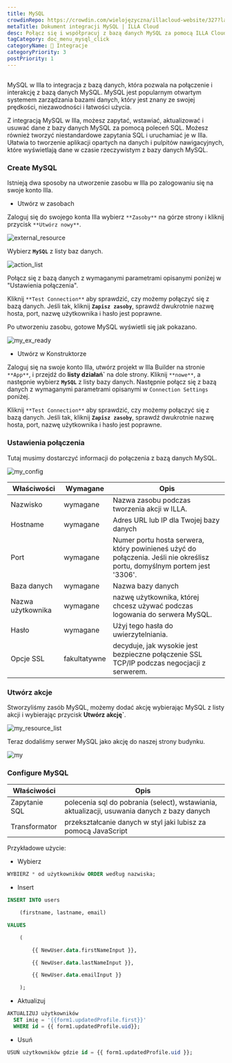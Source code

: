 ```yaml
---
title: MySQL
crowdinRepo: https://crowdin.com/wielojęzyczna/illacloud-website/327?languages=pl&filter=basic&value=0
metaTitle: Dokument integracji MySQL | ILLA Cloud
desc: Połącz się i współpracuj z bazą danych MySQL za pomocą ILLA Cloud. Twórz aplikacje, które mogą zapytać, manipulować i wizualizować dane. Automatyzacja i optymalizacja przepływu danych.
tagCategory: doc_menu_mysql_click
categoryName: 🔨 Integracje
categoryPriority: 3
postPriority: 1
---
```


## <h2 hidden>Co to jest MySQL?</h2>

MySQL w Illa to integracja z bazą danych, która pozwala na połączenie i interakcję z bazą danych MySQL. MySQL jest popularnym otwartym systemem zarządzania bazami danych, który jest znany ze swojej prędkości, niezawodności i łatwości użycia.

Z integracją MySQL w Illa, możesz zapytać, wstawiać, aktualizować i usuwać dane z bazy danych MySQL za pomocą poleceń SQL. Możesz również tworzyć niestandardowe zapytania SQL i uruchamiać je w Illa. Ułatwia to tworzenie aplikacji opartych na danych i pulpitów nawigacyjnych, które wyświetlają dane w czasie rzeczywistym z bazy danych MySQL.

### Create MySQL

Istnieją dwa sposoby na utworzenie zasobu w Illa po zalogowaniu się na swoje konto Illa.

-   Utwórz w zasobach

Zaloguj się do swojego konta Illa wybierz `**Zasoby**` na górze strony i kliknij przycisk `**Utwórz nowy**`.

![external_resource](https://cdn.illacloud.com/official-website/img/docs/external_resource.png)

Wybierz **`MySQL`** z listy baz danych.

![action_list](https://cdn.illacloud.com/official-website/img/docs/action_list.png)

Połącz się z bazą danych z wymaganymi parametrami opisanymi poniżej w "Ustawienia połączenia".

Kliknij `**Test Connection**` aby sprawdzić, czy możemy połączyć się z bazą danych. Jeśli tak, kliknij **`Zapisz zasoby`**, sprawdź dwukrotnie nazwę hosta, port, nazwę użytkownika i hasło jest poprawne.

Po utworzeniu zasobu, gotowe MySQL wyświetli się jak pokazano.

![my_ex_ready](https://cdn.illacloud.com/official-website/img/docs/my_ex_ready.png)

-   Utwórz w Konstruktorze

Zaloguj się na swoje konto Illa, utwórz projekt w Illa Builder na stronie `**App**`, i przejdź do **listy działań\`** na dole strony. Kliknij `**nowe**`, a następnie wybierz **`MySQL`** z listy bazy danych. Następnie połącz się z bazą danych z wymaganymi parametrami opisanymi w `Connection Settings` poniżej.

Kliknij `**Test Connection**` aby sprawdzić, czy możemy połączyć się z bazą danych. Jeśli tak, kliknij **`Zapisz zasoby`**, sprawdź dwukrotnie nazwę hosta, port, nazwę użytkownika i hasło jest poprawne.

### Ustawienia połączenia

Tutaj musimy dostarczyć informacji do połączenia z bazą danych MySQL.

![my_config](https://cdn.illacloud.com/official-website/img/docs/my_config.png)

| Właściwości          | Wymagane     | Opis                                                                                                                         |
| -------------------- | ------------ | ---------------------------------------------------------------------------------------------------------------------------- |
| Nazwisko             | wymagane     | Nazwa zasobu podczas tworzenia akcji w ILLA.                                                                                 |
| Hostname             | wymagane     | Adres URL lub IP dla Twojej bazy danych                                                                                      |
| Port                 | wymagane     | Numer portu hosta serwera, który powinieneś użyć do połączenia. Jeśli nie określisz portu, domyślnym portem jest '3306'.     |
| Baza danych          | wymagane     | Nazwa bazy danych                                                                                                            |
| Nazwa użytkownika    | wymagane     | nazwę użytkownika, której chcesz używać podczas logowania do serwera MySQL.                                                  |
| Hasło                | wymagane     | Użyj tego hasła do uwierzytelniania.                                                                                         |
| Opcje SSL            | fakultatywne | decyduje, jak wysokie jest bezpieczne połączenie SSL TCP/IP podczas negocjacji z serwerem.                                   |

### Utwórz akcje

Stworzyliśmy zasób MySQL, możemy dodać akcję wybierając MySQL z listy akcji i wybierając przycisk **Utwórz akcję\`**.

![my_resource_list](https://cdn.illacloud.com/official-website/img/docs/my_resource_list.png)

Teraz dodaliśmy serwer MySQL jako akcję do naszej strony budynku.

![my](https://cdn.illacloud.com/official-website/img/docs/my.png)

### Configure MySQL

| Właściwości     | Opis                                                                                        |
| --------------- | ------------------------------------------------------------------------------------------- |
| Zapytanie SQL   | polecenia sql do pobrania (select), wstawiania, aktualizacji, usuwania danych z bazy danych |
| Transformator   | przekształcanie danych w styl jaki lubisz za pomocą JavaScript                              |

Przykładowe użycie:

-   Wybierz

```sql
WYBIERZ * od użytkowników ORDER według nazwiska;
```

-   Insert

```sql
INSERT INTO users

	(firstname, lastname, email)

VALUES

	(

		{{ NewUser.data.firstNameInput }},

		{{ NewUser.data.lastNameInput }},

		{{ NewUser.data.emailInput }}

	);
```

-   Aktualizuj

```sql
AKTUALIZUJ użytkowników
  SET imię = '{{form1.updatedProfile.first}}'
  WHERE id = {{ form1.updatedProfile.uid}};
```

-   Usuń

```sql
USUŃ użytkowników gdzie id = {{ form1.updatedProfile.uid }};
```
